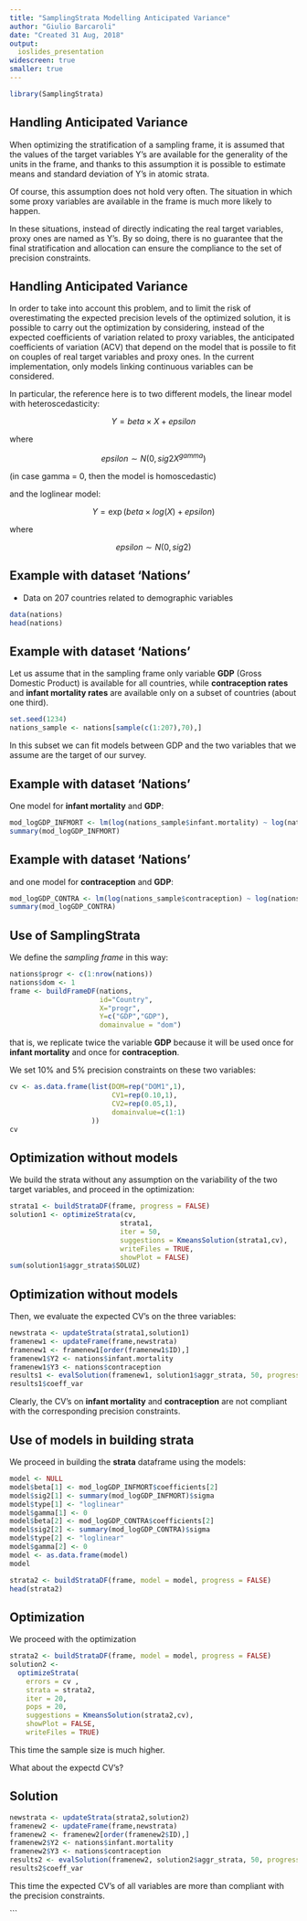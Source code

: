 ```yaml
---
title: "SamplingStrata Modelling Anticipated Variance"
author: "Giulio Barcaroli"
date: "Created 31 Aug, 2018"
output: 
  ioslides_presentation
widescreen: true
smaller: true
---
```


```r
library(SamplingStrata)
```


## Handling Anticipated Variance {.smaller}

When optimizing the stratification of a sampling frame, it is assumed that the values of the target variables Y's are available for the generality of the units in the frame, and thanks to this assumption it is possible to estimate means and standard deviation of Y's in atomic strata. 

Of course, this assumption does not hold very often. The situation in which some proxy variables are available in the frame is much more likely to happen. 

In these situations, instead of directly indicating the real target variables, proxy ones are named as Y's. By so doing, there is no guarantee that the final stratification and allocation can ensure the compliance to the set of precision constraints.

## Handling Anticipated Variance {.smaller}

In order to take into account this problem, and to limit the risk of overestimating the expected precision levels of the optimized solution, it is possible to carry out the optimization by considering, instead of the expected coefficients of variation related to proxy variables, the anticipated coefficients of variation (ACV) that depend on the model that is possile to fit on couples of real target variables and proxy ones. 
In the current implementation, only models linking continuous variables can be considered. 

In particular, the reference here is to two different models, the linear model with heteroscedasticity: 

$$Y=beta\times X + epsilon$$

where 

$$epsilon \sim N(0,sig2 X^{gamma})$$

(in case gamma = 0, then the model is homoscedastic)

and the loglinear model: 

$$Y= \exp (beta \times log(X) + epsilon)$$

where

$$epsilon \sim N(0,sig2)$$

## Example with dataset 'Nations' {.smaller}
- Data on 207 countries related to demographic variables


```r
data(nations)
head(nations)
```

## Example with dataset 'Nations' {.smaller}

Let us assume that in the sampling frame only variable **GDP** (Gross Domestic Product) is available for all countries, while **contraception rates** and **infant mortality rates** are available only on a subset of countries (about one third).

```r
set.seed(1234)
nations_sample <- nations[sample(c(1:207),70),]
```


In this subset we can fit models between GDP and the two variables that we assume are the target of our survey.

## Example with dataset 'Nations' {.smaller}

One model for **infant mortality** and **GDP**:

```r
mod_logGDP_INFMORT <- lm(log(nations_sample$infant.mortality) ~ log(nations_sample$GDP))
summary(mod_logGDP_INFMORT)
```

## Example with dataset 'Nations' {.smaller}

and one model for **contraception** and **GDP**:

```r
mod_logGDP_CONTRA <- lm(log(nations_sample$contraception) ~ log(nations_sample$GDP))
summary(mod_logGDP_CONTRA)
```


## Use of SamplingStrata ## {.smaller}

We define the *sampling frame* in this way:


```r
nations$progr <- c(1:nrow(nations))
nations$dom <- 1
frame <- buildFrameDF(nations,
                      id="Country",
                      X="progr",
                      Y=c("GDP","GDP"),
                      domainvalue = "dom")
```

that is, we replicate twice the variable **GDP** because it will be used once for **infant mortality** and once for **contraception**. 

We set 10% and 5% precision constraints on these two variables:

```r
cv <- as.data.frame(list(DOM=rep("DOM1",1),
                         CV1=rep(0.10,1),
                         CV2=rep(0.05,1),
                         domainvalue=c(1:1)
                    ))
cv
```


## Optimization without models {.smaller}

We build the strata without any assumption on the variability of the two target variables, and proceed in the optimization:

```r
strata1 <- buildStrataDF(frame, progress = FALSE)
solution1 <- optimizeStrata(cv,
                           strata1,
                           iter = 50,
                           suggestions = KmeansSolution(strata1,cv),
                           writeFiles = TRUE,
                           showPlot = FALSE)
sum(solution1$aggr_strata$SOLUZ)
```

## Optimization without models {.smaller}

Then, we evaluate the expected CV's on the three variables:

```r
newstrata <- updateStrata(strata1,solution1)
framenew1 <- updateFrame(frame,newstrata)
framenew1 <- framenew1[order(framenew1$ID),]
framenew1$Y2 <- nations$infant.mortality
framenew1$Y3 <- nations$contraception
results1 <- evalSolution(framenew1, solution1$aggr_strata, 50, progress = FALSE)
results1$coeff_var
```

Clearly, the CV's on **infant mortality** and **contraception** are not compliant with the corresponding precision constraints.


## Use of models in building strata {.smaller}

We proceed in building the **strata** dataframe using the models:

```r
model <- NULL
model$beta[1] <- mod_logGDP_INFMORT$coefficients[2]
model$sig2[1] <- summary(mod_logGDP_INFMORT)$sigma
model$type[1] <- "loglinear"
model$gamma[1] <- 0
model$beta[2] <- mod_logGDP_CONTRA$coefficients[2]
model$sig2[2] <- summary(mod_logGDP_CONTRA)$sigma
model$type[2] <- "loglinear"
model$gamma[2] <- 0
model <- as.data.frame(model)
model
```

```r
strata2 <- buildStrataDF(frame, model = model, progress = FALSE)
head(strata2)
```

## Optimization {.smaller}

We proceed with the optimization

```r
strata2 <- buildStrataDF(frame, model = model, progress = FALSE)
solution2 <-
  optimizeStrata(
    errors = cv , 
    strata = strata2, 
    iter = 20, 
    pops = 20, 
    suggestions = KmeansSolution(strata2,cv),
    showPlot = FALSE,
    writeFiles = TRUE)
```

This time the sample size is much higher.

What about the expectd CV's?

## Solution {.smaller}

```r
newstrata <- updateStrata(strata2,solution2)
framenew2 <- updateFrame(frame,newstrata)
framenew2 <- framenew2[order(framenew2$ID),]
framenew2$Y2 <- nations$infant.mortality
framenew2$Y3 <- nations$contraception
results2 <- evalSolution(framenew2, solution2$aggr_strata, 50, progress = FALSE)
results2$coeff_var
```

This time the expected CV's of all variables are more than compliant with the precision constraints.


```

